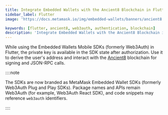 ```yaml
---
title: Integrate Embedded Wallets with the Ancient8 Blockchain in Flutter
sidebar_label: Flutter
image: 'https://docs.metamask.io/img/embedded-wallets/banners/ancient8.png'

keywords: [flutter, ancient8, web3auth, authentication, blockchain]
description: 'Integrate Embedded Wallets with the Ancient8 Blockchain in Flutter | Embedded Wallets'
---
```



<SEO
  title="Integrate Embedded Wallets with the Ancient8 Blockchain in Flutter"
  description="Integrate Embedded Wallets with the Ancient8 Blockchain in Flutter | Embedded Wallets"
  image="https://docs.metamask.io/img/embedded-wallets/banners/ancient8.png"
  slug="/embedded-wallets/connect-blockchain/evm/ancient8/flutter"
/>

While using the Embedded Wallets Mobile SDKs (formerly Web3Auth) in Flutter, the private key is available in the SDK state after authorization. Use it to derive the user's address and interact with the [Ancient8](https://ancient8.gg) blockchain for signing and JSON-RPC calls.

::::note

The SDKs are now branded as MetaMask Embedded Wallet SDKs (formerly Web3Auth Plug and Play SDKs). Package names and APIs remain Web3Auth (for example, Web3Auth React SDK), and code snippets may reference `web3auth` identifiers.

::::

<EVMInteraction />

